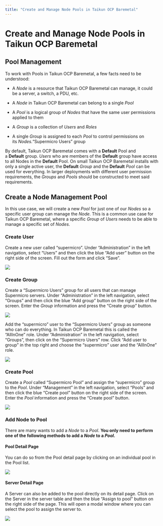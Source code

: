 ```yaml
---
title: "Create and Manage Node Pools in Taikun OCP Baremetal"
---
```


# Create and Manage Node Pools in Taikun OCP Baremetal

## Pool Management

To work with Pools in Taikun OCP Baremetal, a few facts need to be understood:

* A *Node* is a resource that Taikun OCP Baremetal can manage, it could be a server, a switch, a PDU, etc.

* A *Node* in Taikun OCP Baremetal can belong to a single *Pool*

* A *Pool* is a logical group of *Nodes* that have the same user permissions applied to them

* A *Group* is a collection of *Users* and *Roles*

* A single *Group* is assigned to each *Pool* to control permissions on its *Nodes.*“Supermicro Users” group&#x20;

By default, Taikun OCP Baremetal comes with a **Default** Pool and a **Default** group. *Users* who are members of the **Default** group have access to all Nodes in the **Default** Pool. On small Taikun OCP Baremetal installs with only a single active user, the **Default** *Group* and the **Default** *Pool* can be used for everything. In larger deployments with different user permission requirements, the *Groups* and *Pools* should be constructed to meet said requirements.

## Create a Node Management Pool

In this use case, we will create a new *Pool* for just one of our *Nodes* so a specific user group can manage the *Node*. This is a common use case for Taikun OCP Baremetal, where a specific *Group* of *Users* needs to be able to manage a specific set of *Nodes*.

### Create User

Create a new user called “supermicro”. Under “Administration” in the left navigation, select “Users” and then click the blue “Add user” button on the right side of the screen. Fill out the form and click “Save”.

![](https://support.metify.io/uploads/default/original/1X/101a369f4d469e948038e00483503035722218a2.gif)

### Create Group

Create a “Supermicro Users” group for all users that can manage Supermicro servers. Under “Administration” in the left navigation, select “Groups” and then click the blue “Add group” button on the right side of the screen. Enter the *Group* information and press the “Create group” button.

![](https://support.metify.io/uploads/default/original/1X/889d1cc471555c49caf92f2d6d3dabb2d3d4dce2.gif)

Add the “supermicro” user to the “Supermicro Users” group as someone who can do everything. In Taikun OCP Baremetal this is called the “AllInOne” role. Under “Administration” in the left navigation, select “Groups”,
then click on the “Supermicro Users” row. Click “Add user to group” in the top right and choose the “supermicro” user and the “AllInOne” role.

![](https://support.metify.io/uploads/default/original/1X/172e9335c6397e3534fa82cf3ca7884831fe93a2.gif)

### Create Pool

Create a *Pool* called “Supermicro Pool” and assign the “supermicro” group to the *Pool*. Under “Management” in the left navigation, select “Pools” and then click the blue “Create pool” button on the right side of the screen. Enter the *Pool* information and press the “Create pool” button.

![](https://support.metify.io/uploads/default/original/1X/c383b44516c10e80f04621ced565b15f5908833b.gif)

### Add Node to Pool

There are many wants to add a *Node* to a *Pool*. **You only need to perform one of the following methods to add a *Node* to a *Pool*.**

#### Pool Detail Page

You can do so from the Pool detail page by clicking on an individual pool in the Pool list.

![](https://support.metify.io/uploads/default/original/1X/3da4a085d3d1d992e7c37b5590f65a0a1d5c0e5f.gif)

#### Server Detail Page

A Server can also be added to the pool directly on its detail page. Click on the Server in the server table and then the blue “Assign to pool” button on the right side of the page. This will open a modal window where you can select the pool to assign the server to.

![](https://support.metify.io/uploads/default/original/1X/6616960c09f97a0be5c061613a958c895e7e40d4.gif)
